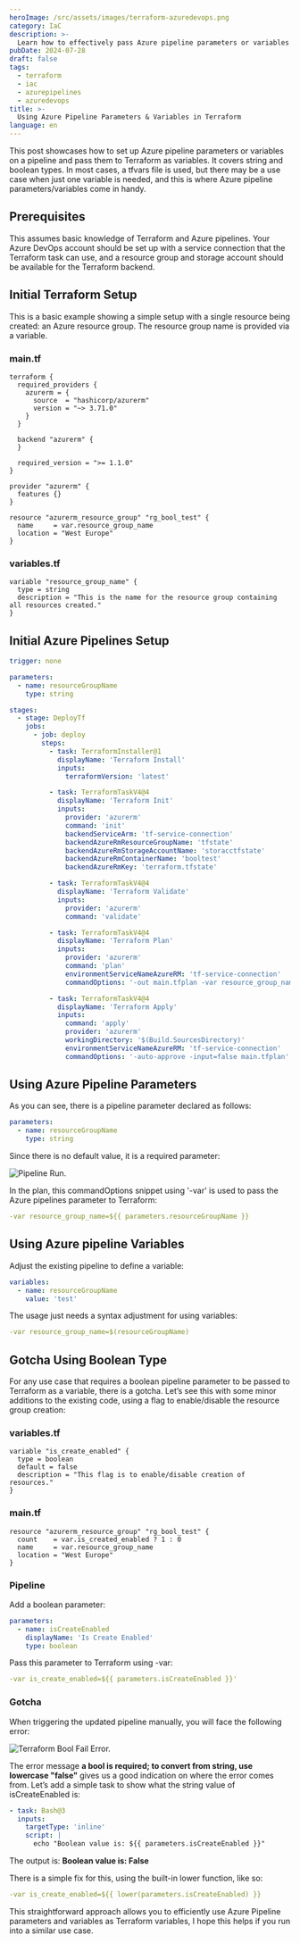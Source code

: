 ```yaml
---
heroImage: /src/assets/images/terraform-azuredevops.png
category: IaC
description: >-
  Learn how to effectively pass Azure pipeline parameters or variables as Terraform variables, covering both boolean and string types.
pubDate: 2024-07-28
draft: false
tags:
  - terraform
  - iac
  - azurepipelines
  - azuredevops
title: >-
  Using Azure Pipeline Parameters & Variables in Terraform
language: en
---
```



This post showcases how to set up Azure pipeline parameters or variables on a pipeline and pass them to Terraform as variables. It covers string and boolean types. In most cases, a tfvars file is used, but there may be a use case when just one variable is needed, and this is where Azure pipeline parameters/variables come in handy.

## Prerequisites

This assumes basic knowledge of Terraform and Azure pipelines. Your Azure DevOps account should be set up with a service connection that the Terraform task can use, and a resource group and storage account should be available for the Terraform backend.

## Initial Terraform Setup

This is a basic example showing a simple setup with a single resource being created: an Azure resource group. The resource group name is provided via a variable.

### main.tf

```hcl
terraform {
  required_providers {
    azurerm = {
      source  = "hashicorp/azurerm"
      version = "~> 3.71.0"
    }
  }

  backend "azurerm" {
  }

  required_version = ">= 1.1.0"
}

provider "azurerm" {
  features {}
}

resource "azurerm_resource_group" "rg_bool_test" {
  name     = var.resource_group_name
  location = "West Europe"
}
```

### variables.tf

```hcl
variable "resource_group_name" {
  type = string
  description = "This is the name for the resource group containing all resources created."
}
```

## Initial Azure Pipelines Setup

```yaml
trigger: none

parameters:
  - name: resourceGroupName
    type: string

stages:
  - stage: DeployTf
    jobs:
      - job: deploy
        steps:
          - task: TerraformInstaller@1
            displayName: 'Terraform Install'
            inputs:
              terraformVersion: 'latest'

          - task: TerraformTaskV4@4
            displayName: 'Terraform Init'
            inputs:
              provider: 'azurerm'
              command: 'init'
              backendServiceArm: 'tf-service-connection'
              backendAzureRmResourceGroupName: 'tfstate'
              backendAzureRmStorageAccountName: 'storacctfstate'
              backendAzureRmContainerName: 'booltest'
              backendAzureRmKey: 'terraform.tfstate'

          - task: TerraformTaskV4@4
            displayName: 'Terraform Validate'
            inputs:
              provider: 'azurerm'
              command: 'validate'

          - task: TerraformTaskV4@4
            displayName: 'Terraform Plan'
            inputs:
              provider: 'azurerm'
              command: 'plan'
              environmentServiceNameAzureRM: 'tf-service-connection'
              commandOptions: '-out main.tfplan -var resource_group_name=${{ parameters.resourceGroupName }}'

          - task: TerraformTaskV4@4
            displayName: 'Terraform Apply'
            inputs:
              command: 'apply'
              provider: 'azurerm'
              workingDirectory: '$(Build.SourcesDirectory)'
              environmentServiceNameAzureRM: 'tf-service-connection'
              commandOptions: '-auto-approve -input=false main.tfplan'
```

## Using Azure Pipeline Parameters

As you can see, there is a pipeline parameter declared as follows:

```yaml
parameters:
  - name: resourceGroupName
    type: string
```

Since there is no default value, it is a required parameter:

<Image src={pipelineTrigger} alt='Pipeline Run.' />

In the plan, this commandOptions snippet using '-var' is used to pass the Azure pipelines parameter to Terraform:

```yaml
-var resource_group_name=${{ parameters.resourceGroupName }}
```

## Using Azure pipeline Variables

Adjust the existing pipeline to define a variable:

```yaml
variables:
  - name: resourceGroupName
    value: 'test'
```

The usage just needs a syntax adjustment for using variables:

```yaml
-var resource_group_name=$(resourceGroupName)
```

## Gotcha Using Boolean Type

For any use case that requires a boolean pipeline parameter to be passed to Terraform as a variable, there is a gotcha. Let’s see this with some minor additions to the existing code, using a flag to enable/disable the resource group creation:

### variables.tf

```hcl
variable "is_create_enabled" {
  type = boolean
  default = false
  description = "This flag is to enable/disable creation of resources."
}
```

### main.tf

```hcl
resource "azurerm_resource_group" "rg_bool_test" {
  count    = var.is_created_enabled ? 1 : 0
  name     = var.resource_group_name
  location = "West Europe"
}
```

### Pipeline

Add a boolean parameter:

```yaml
parameters:
  - name: isCreateEnabled
    displayName: 'Is Create Enabled'
    type: boolean
```

Pass this parameter to Terraform using -var:

```yaml
-var is_create_enabled=${{ parameters.isCreateEnabled }}'
```

### Gotcha

When triggering the updated pipeline manually, you will face the following error:

<Image src={terraformError} alt='Terraform Bool Fail Error.' />

The error message **a bool is required; to convert from string, use lowercase "false"** gives us a good indication on where the error comes from. Let’s add a simple task to show what the string value of isCreateEnabled is:

```yaml
- task: Bash@3
  inputs:
    targetType: 'inline'
    script: |
      echo "Boolean value is: ${{ parameters.isCreateEnabled }}"
```

The output is:
**Boolean value is: False**

There is a simple fix for this, using the built-in lower function, like so:

```yaml
-var is_create_enabled=${{ lower(parameters.isCreateEnabled) }}
```

This straightforward approach allows you to efficiently use Azure Pipeline parameters and variables as Terraform variables, I hope this helps if you run into a similar use case.
